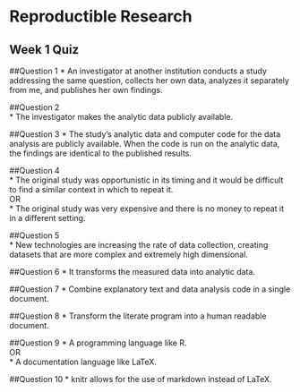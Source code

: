 # Reproductible Research
## Week 1 Quiz

##Question 1
* An investigator at another institution conducts a study addressing the same 
question, collects her own data, analyzes it separately from me, and publishes
her own findings.

##Question 2  
* The investigator makes the analytic data publicly available.  

##Question 3
* The study's analytic data and computer code for the data analysis are publicly
available. When the code is run on the analytic data, the findings are identical
to the published results.

##Question 4  
* The original study was opportunistic in its timing and it would be difficult 
to find a similar context in which to repeat it.  
OR  
* The original study was very expensive and there is no money to repeat it in 
a different setting.

##Question 5  
* New technologies are increasing the rate of data collection, creating datasets
that are more complex and extremely high dimensional.

##Question 6
* It transforms the measured data into analytic data.

##Question 7
* Combine explanatory text and data analysis code in a single document.

##Question 8
* Transform the literate program into a human readable document.

##Question 9
* A programming language like R.  
OR  
* A documentation language like LaTeX.

##Question 10
* knitr allows for the use of markdown instead of LaTeX.